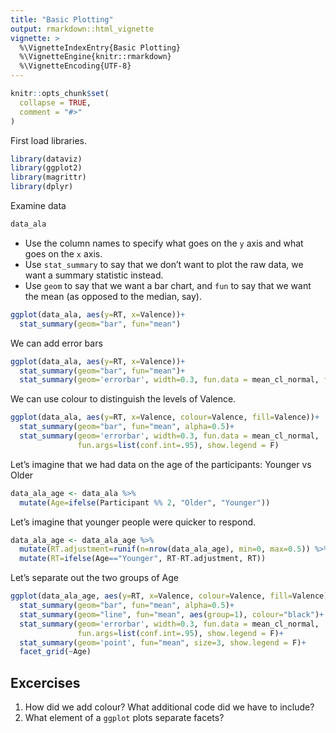 ```yaml
---
title: "Basic Plotting"
output: rmarkdown::html_vignette
vignette: >
  %\VignetteIndexEntry{Basic Plotting}
  %\VignetteEngine{knitr::rmarkdown}
  %\VignetteEncoding{UTF-8}
---
```


```r
knitr::opts_chunk$set(
  collapse = TRUE,
  comment = "#>"
)
```

First load libraries.

```r
library(dataviz)
library(ggplot2)
library(magrittr)
library(dplyr)
```

Examine data

```r
data_ala
```

* Use the column names to specify what goes on the `y` axis and what goes on the `x` axis.
* Use `stat_summary` to say that we don't want to plot the raw data, we want a summary statistic instead.
* Use `geom` to say that we want a bar chart, and `fun` to say that we want the mean (as opposed to the median, say). 

```r
ggplot(data_ala, aes(y=RT, x=Valence))+
  stat_summary(geom="bar", fun="mean")
```

We can add error bars

```r
ggplot(data_ala, aes(y=RT, x=Valence))+
  stat_summary(geom="bar", fun="mean")+
  stat_summary(geom='errorbar', width=0.3, fun.data = mean_cl_normal, fun.args=list(conf.int=.95))
```

We can use colour to distinguish the levels of Valence.

```r
ggplot(data_ala, aes(y=RT, x=Valence, colour=Valence, fill=Valence))+
  stat_summary(geom="bar", fun="mean", alpha=0.5)+
  stat_summary(geom='errorbar', width=0.3, fun.data = mean_cl_normal, 
               fun.args=list(conf.int=.95), show.legend = F)
```

Let's imagine that we had data on the age of the participants: Younger vs Older

```r
data_ala_age <- data_ala %>% 
  mutate(Age=ifelse(Participant %% 2, "Older", "Younger"))
```

Let's imagine that younger people were quicker to respond.

```r
data_ala_age <- data_ala_age %>% 
  mutate(RT.adjustment=runif(n=nrow(data_ala_age), min=0, max=0.5)) %>% 
  mutate(RT=ifelse(Age=="Younger", RT-RT.adjustment, RT))
```

Let's separate out the two groups of Age

```r
ggplot(data_ala_age, aes(y=RT, x=Valence, colour=Valence, fill=Valence))+
  stat_summary(geom="bar", fun="mean", alpha=0.5)+
  stat_summary(geom="line", fun="mean", aes(group=1), colour="black")+
  stat_summary(geom='errorbar', width=0.3, fun.data = mean_cl_normal, 
               fun.args=list(conf.int=.95), show.legend = F)+
  stat_summary(geom='point', fun="mean", size=3, show.legend = F)+
  facet_grid(~Age)
```

## Excercises

1. How did we add colour? What additional code did we have to include?
1. What element of a `ggplot` plots separate facets?

